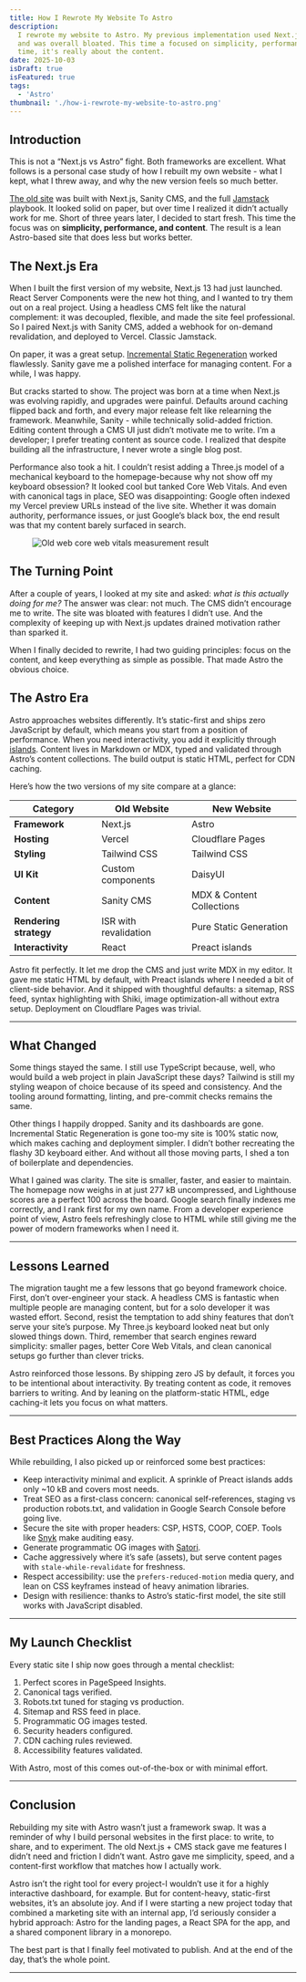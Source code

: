 ```yaml
---
title: How I Rewrote My Website To Astro
description:
  I rewrote my website to Astro. My previous implementation used Next.js a headless CMS
  and was overall bloated. This time a focused on simplicity, performance and SEO. This
  time, it's really about the content.
date: 2025-10-03
isDraft: true
isFeatured: true
tags:
  - 'Astro'
thumbnail: './how-i-rewrote-my-website-to-astro.png'
---
```




## Introduction

This is not a “Next.js vs Astro” fight. Both frameworks are excellent. What follows is a
personal case study of how I rebuilt my own website - what I kept, what I threw away, and
why the new version feels so much better.

[The old site](https://old.marek.work) was built with Next.js, Sanity CMS, and the full
[Jamstack](https://jamstack.org) playbook. It looked solid on paper, but over time I
realized it didn’t actually work for me. Short of three years later, I decided to start
fresh. This time the focus was on **simplicity, performance, and content**. The result is
a lean Astro-based site that does less but works better.

## The Next.js Era

When I built the first version of my website, Next.js 13 had just launched. React Server
Components were the new hot thing, and I wanted to try them out on a real project. Using a
headless CMS felt like the natural complement: it was decoupled, flexible, and made the
site feel professional. So I paired Next.js with Sanity CMS, added a webhook for on-demand
revalidation, and deployed to Vercel. Classic Jamstack.

On paper, it was a great setup.
[Incremental Static Regeneration](https://nextjs.org/docs/app/guides/incremental-static-regeneration#on-demand-revalidation-with-revalidatetag)
worked flawlessly. Sanity gave me a polished interface for managing content. For a while,
I was happy.

<Figure
  caption="The flow of on-demand ISR with Next.js and Sanity CMS"
  className="mx-auto max-w-md"
>
  <Diagram />
</Figure>

But cracks started to show. The project was born at a time when Next.js was evolving
rapidly, and upgrades were painful. Defaults around caching flipped back and forth, and
every major release felt like relearning the framework. Meanwhile, Sanity - while
technically solid-added friction. Editing content through a CMS UI just didn’t motivate me
to write. I’m a developer; I prefer treating content as source code. I realized that
despite building all the infrastructure, I never wrote a single blog post.

Performance also took a hit. I couldn’t resist adding a Three.js model of a mechanical
keyboard to the homepage-because why not show off my keyboard obsession? It looked cool
but tanked Core Web Vitals. And even with canonical tags in place, SEO was disappointing:
Google often indexed my Vercel preview URLs instead of the live site. Whether it was
domain authority, performance issues, or just Google’s black box, the end result was that
my content barely surfaced in search.

<Figure caption="Terrible Core Web Vitals of the old web. Note that SEO score is lower because at the time of measurement the web already prevented indexing.">
  <Image
    src={oldWebPerformanceImg}
    alt="Old web core web vitals measurement result"
    widths={[360, 480, 720, 768, 960, 1024, 1280]}
    sizes="(max-width: 1023px) 100vw, 768px"
    class="not-prose rounded-md"
  />
</Figure>

## The Turning Point

After a couple of years, I looked at my site and asked: _what is this actually doing for
me?_ The answer was clear: not much. The CMS didn’t encourage me to write. The site was
bloated with features I didn’t use. And the complexity of keeping up with Next.js updates
drained motivation rather than sparked it.

When I finally decided to rewrite, I had two guiding principles: focus on the content, and
keep everything as simple as possible. That made Astro the obvious choice.

## The Astro Era

Astro approaches websites differently. It’s static-first and ships zero JavaScript by
default, which means you start from a position of performance. When you need
interactivity, you add it explicitly through
[islands](https://docs.astro.build/en/concepts/islands/). Content lives in Markdown or
MDX, typed and validated through Astro’s content collections. The build output is static
HTML, perfect for CDN caching.

Here’s how the two versions of my site compare at a glance:

| Category               | Old Website           | New Website               |
| ---------------------- | --------------------- | ------------------------- |
| **Framework**          | Next.js               | Astro                     |
| **Hosting**            | Vercel                | Cloudflare Pages          |
| **Styling**            | Tailwind CSS          | Tailwind CSS              |
| **UI Kit**             | Custom components     | DaisyUI                   |
| **Content**            | Sanity CMS            | MDX & Content Collections |
| **Rendering strategy** | ISR with revalidation | Pure Static Generation    |
| **Interactivity**      | React                 | Preact islands            |

Astro fit perfectly. It let me drop the CMS and just write MDX in my editor. It gave me
static HTML by default, with Preact islands where I needed a bit of client-side behavior.
And it shipped with thoughtful defaults: a sitemap, RSS feed, syntax highlighting with
Shiki, image optimization-all without extra setup. Deployment on Cloudflare Pages was
trivial.

---

## What Changed

Some things stayed the same. I still use TypeScript because, well, who would build a web
project in plain JavaScript these days? Tailwind is still my styling weapon of choice
because of its speed and consistency. And the tooling around formatting, linting, and
pre-commit checks remains the same.

Other things I happily dropped. Sanity and its dashboards are gone. Incremental Static
Regeneration is gone too-my site is 100% static now, which makes caching and deployment
simpler. I didn’t bother recreating the flashy 3D keyboard either. And without all those
moving parts, I shed a ton of boilerplate and dependencies.

What I gained was clarity. The site is smaller, faster, and easier to maintain. The
homepage now weighs in at just 277 kB uncompressed, and Lighthouse scores are a perfect
100 across the board. Google search finally indexes me correctly, and I rank first for my
own name. From a developer experience point of view, Astro feels refreshingly close to
HTML while still giving me the power of modern frameworks when I need it.

---

## Lessons Learned

The migration taught me a few lessons that go beyond framework choice. First, don’t
over-engineer your stack. A headless CMS is fantastic when multiple people are managing
content, but for a solo developer it was wasted effort. Second, resist the temptation to
add shiny features that don’t serve your site’s purpose. My Three.js keyboard looked neat
but only slowed things down. Third, remember that search engines reward simplicity:
smaller pages, better Core Web Vitals, and clean canonical setups go further than clever
tricks.

Astro reinforced those lessons. By shipping zero JS by default, it forces you to be
intentional about interactivity. By treating content as code, it removes barriers to
writing. And by leaning on the platform-static HTML, edge caching-it lets you focus on
what matters.

---

## Best Practices Along the Way

While rebuilding, I also picked up or reinforced some best practices:

- Keep interactivity minimal and explicit. A sprinkle of Preact islands adds only ~10 kB
  and covers most needs.
- Treat SEO as a first-class concern: canonical self-references, staging vs production
  robots.txt, and validation in Google Search Console before going live.
- Secure the site with proper headers: CSP, HSTS, COOP, COEP. Tools like
  [Snyk](https://snyk.io/) make auditing easy.
- Generate programmatic OG images with [Satori](https://github.com/vercel/satori).
- Cache aggressively where it’s safe (assets), but serve content pages with
  `stale-while-revalidate` for freshness.
- Respect accessibility: use the `prefers-reduced-motion` media query, and lean on CSS
  keyframes instead of heavy animation libraries.
- Design with resilience: thanks to Astro’s static-first model, the site still works with
  JavaScript disabled.

---

## My Launch Checklist

Every static site I ship now goes through a mental checklist:

1. Perfect scores in PageSpeed Insights.
2. Canonical tags verified.
3. Robots.txt tuned for staging vs production.
4. Sitemap and RSS feed in place.
5. Programmatic OG images tested.
6. Security headers configured.
7. CDN caching rules reviewed.
8. Accessibility features validated.

With Astro, most of this comes out-of-the-box or with minimal effort.

---

## Conclusion

Rebuilding my site with Astro wasn’t just a framework swap. It was a reminder of why I
build personal websites in the first place: to write, to share, and to experiment. The old
Next.js + CMS stack gave me features I didn’t need and friction I didn’t want. Astro gave
me simplicity, speed, and a content-first workflow that matches how I actually work.

Astro isn’t the right tool for every project-I wouldn’t use it for a highly interactive
dashboard, for example. But for content-heavy, static-first websites, it’s an absolute
joy. And if I were starting a new project today that combined a marketing site with an
internal app, I’d seriously consider a hybrid approach: Astro for the landing pages, a
React SPA for the app, and a shared component library in a monorepo.

The best part is that I finally feel motivated to publish. And at the end of the day,
that’s the whole point.

---
